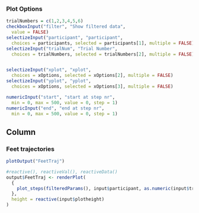 


### Plot Options
```r
trialNumbers = c(1,2,3,4,5,6)
checkboxInput("filter", "Show filtered data",
  value = FALSE)
selectizeInput("participant", "participant",
  choices = participants, selected = participants[1], multiple = FALSE)
selectizeInput("trialNum", "Trial Number",
  choices = trialNumbers, selected = trialNumbers[2], multiple = FALSE) # set to trial 2 so that if practice is filtered out, it still plots


selectizeInput("xplot", "xplot",
  choices = xOptions, selected = xOptions[2], multiple = FALSE)
selectizeInput("yplot", "yplot",
  choices = xOptions, selected = xOptions[3], multiple = FALSE)

numericInput("start", "start at step nr",
  min = 0, max = 500, value = 0, step = 1)
numericInput("end", "end at step nr",
  min = 0, max = 500, value = 0, step = 1)
```


Column
--------------------------------------------
### Feet trajectories {data-height=1500}

```r
plotOutput("FeetTraj")
```

```r
#reactive(), reactiveVal(), reactiveData()
output$FeetTraj <- renderPlot(
  {
    plot_steps(filteredParams(), input$participant, as.numeric(input$trialNum), input$start, input$end, input$xplot, input$yplot, input$filter, baseSize=input$baseSize)
  },
  height = reactive(input$plotheight)
)
```
